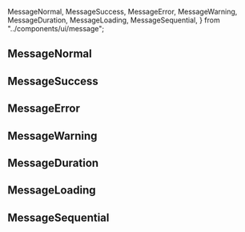 MessageNormal,
MessageSuccess,
MessageError,
MessageWarning,
MessageDuration,
MessageLoading,
MessageSequential,
} from  "../components/ui/message";

  

## MessageNormal

<MessageNormal  />

  

## MessageSuccess

<MessageSuccess  />

  

## MessageError

<MessageError  />

  

## MessageWarning

<MessageWarning  />

  

## MessageDuration

<MessageDuration  />

  

## MessageLoading

<MessageLoading  />

  

## MessageSequential

<MessageSequential  />